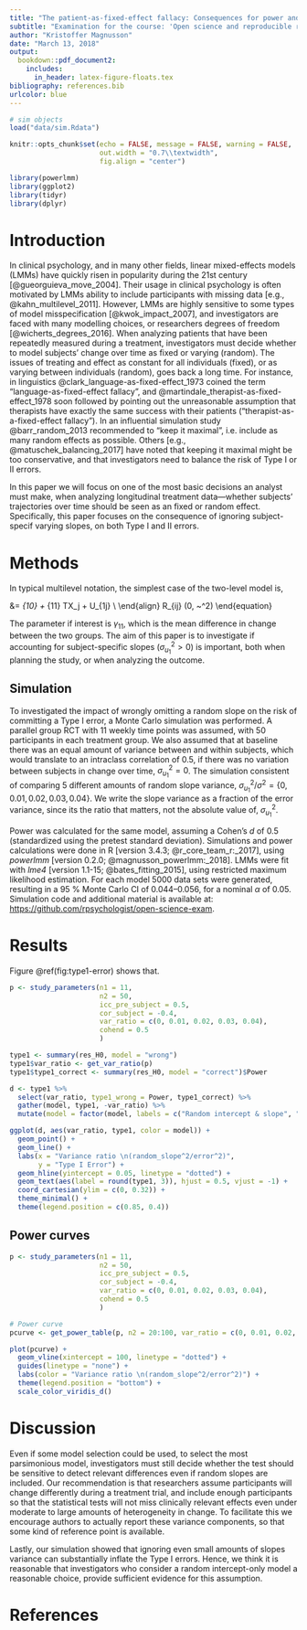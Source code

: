 ```yaml
---
title: "The patient-as-fixed-effect fallacy: Consequences for power and Type I errors"
subtitle: "Examination for the course: 'Open science and reproducible research'"
author: "Kristoffer Magnusson"
date: "March 13, 2018"
output: 
  bookdown::pdf_document2:
    includes:  
      in_header: latex-figure-floats.tex
bibliography: references.bib
urlcolor: blue
---
```


```r
# sim objects
load("data/sim.Rdata")

knitr::opts_chunk$set(echo = FALSE, message = FALSE, warning = FALSE,
                      out.width = "0.7\\textwidth",
                      fig.align = "center")

library(powerlmm)
library(ggplot2)
library(tidyr)
library(dplyr)
```

# Introduction
In clinical psychology, and in many other fields, linear mixed-effects models (LMMs) have quickly risen in popularity during the 21st century [@gueorguieva_move_2004]. Their usage in clinical psychology is often motivated by LMMs ability to include participants with missing data [e.g., @kahn_multilevel_2011]. However, LMMs are highly sensitive to some types of model misspecification [@kwok_impact_2007], and investigators are faced with many modelling choices, or researchers degrees of freedom [@wicherts_degrees_2016]. When analyzing patients that have been repeatedly measured during a treatment, investigators must decide whether to model subjects' change over time as fixed or varying (random). The issues of treating and effect as constant for all individuals (fixed), or as varying between individuals (random), goes back a long time. For instance, in linguistics @clark_language-as-fixed-effect_1973 coined the term "language-as-fixed-effect fallacy", and @martindale_therapist-as-fixed-effect_1978 soon followed by pointing out the unreasonable assumption that therapists have exactly the same success with their patients ("therapist-as-a-fixed-effect fallacy"). In an influential simulation study @barr_random_2013 recommended to "keep it maximal", i.e. include as many random effects as possible. Others [e.g., @matuschek_balancing_2017] have noted that keeping it maximal might be too conservative, and that investigators need to balance the risk of Type I or II errors.  

In this paper we will focus on one of the most basic decisions an analyst must make, when analyzing longitudinal treatment data---whether subjects' trajectories over time should be seen as an fixed or random effect. Specifically, this paper focuses on the consequence of ignoring subject-specif varying slopes, on both Type I and II errors.

# Methods

In typical multilevel notation, the simplest case of the two-level model is,

\begin{align}
\text{Level 1}& \notag\\
Y_{ij} &= \beta_{0j} + \beta_{1j}t_{ij} + R_{ij}\\
\text{Level 2}& \notag\\\
\beta_{0j} &= \gamma_{00} + \gamma_{01} TX_j + U_{0j} \\
\beta_{1j} &= \gamma_{10} + \gamma_{11} TX_j + U_{1j} \\
\end{align}
\begin{equation}
\text{with }
\begin{pmatrix}
U_{0j} \\
 U_{1j}
\end{pmatrix}
\sim\mathcal{N}
\left(
\begin{matrix}
0 &\\\
0
\end{matrix}
,
\begin{matrix}
 \sigma_{u_0}^2 & \sigma_{u_{01}}\\
 \sigma_{u_{01}} & \sigma_{u_1}^2
\end{matrix}
\right)
, \text{ and } R_{ij} \sim\mathcal{N}(0, ~\sigma^2)
\end{equation}


The parameter if interest is $\gamma_{11}$, which is the mean difference in change between the two groups. The aim of this paper is to investigate if accounting for subject-specific slopes ($\sigma_{u_1}^2 > 0$) is important, both when planning the study, or when analyzing the outcome. 


## Simulation
  To investigated the impact of wrongly omitting a random slope on the risk of committing a Type I error, a Monte Carlo simulation was performed. A parallel group RCT with 11 weekly time points was assumed, with 50 participants in each treatment group. We also assumed that at baseline there was an equal amount of variance between and within subjects, which would translate to an intraclass correlation of 0.5, if there was no variation between subjects in change over time,  $\sigma_{u_1}^2 = 0$. The simulation consistent of comparing 5 different amounts of random slope variance, $\sigma_{u_1}^2/\sigma^2 = \{0, 0.01, 0.02, 0.03, 0.04\}$. We write the slope variance as a fraction of the error variance, since its the ratio that matters, not the absolute value of, $\sigma_{u_1}^2$.\footnote{Here I use the famous proof: "proof is left as an exercise to the reader", or "It can easily be shown that..." ;)} 

Power was calculated for the same model, assuming a Cohen's *d* of 0.5 (standardized using the pretest standard deviation). Simulations and power calculations were done in R [version 3.4.3; @r_core_team_r:_2017], using *powerlmm* [version 0.2.0; @magnusson_powerlmm:_2018]. LMMs were fit with *lme4* [version 1.1-15; @bates_fitting_2015], using restricted maximum likelihood estimation. For each model 5000 data sets were generated, resulting in a 95 % Monte Carlo CI of 0.044--0.056, for a nominal $\alpha$ of 0.05. Simulation code and additional material is available at: [https://github.com/rpsychologist/open-science-exam](https://github.com/rpsychologist/open-science-exam).

# Results

Figure \@ref(fig:type1-error) shows that.
```r
p <- study_parameters(n1 = 11, 
                      n2 = 50,
                      icc_pre_subject = 0.5,
                      cor_subject = -0.4,
                      var_ratio = c(0, 0.01, 0.02, 0.03, 0.04),
                      cohend = 0.5
                      )

type1 <- summary(res_H0, model = "wrong")
type1$var_ratio <- get_var_ratio(p)
type1$type1_correct <- summary(res_H0, model = "correct")$Power

d <- type1 %>% 
  select(var_ratio, type1_wrong = Power, type1_correct) %>% 
  gather(model, type1, -var_ratio) %>% 
  mutate(model = factor(model, labels = c("Random intercept & slope", "Random intercept-only")))
```

```r
ggplot(d, aes(var_ratio, type1, color = model)) + 
  geom_point() + 
  geom_line() +
  labs(x = "Variance ratio \n(random_slope^2/error^2)",
       y = "Type I Error") +
  geom_hline(yintercept = 0.05, linetype = "dotted") +
  geom_text(aes(label = round(type1, 3)), hjust = 0.5, vjust = -1) + 
  coord_cartesian(ylim = c(0, 0.32)) +
  theme_minimal() +
  theme(legend.position = c(0.85, 0.4))
```



## Power curves
```r
p <- study_parameters(n1 = 11, 
                      n2 = 50,
                      icc_pre_subject = 0.5,
                      cor_subject = -0.4,
                      var_ratio = c(0, 0.01, 0.02, 0.03, 0.04),
                      cohend = 0.5
                      )

# Power curve
pcurve <- get_power_table(p, n2 = 20:100, var_ratio = c(0, 0.01, 0.02, 0.03, 0.04))
```

```r
plot(pcurve) + 
  geom_vline(xintercept = 100, linetype = "dotted") +
  guides(linetype = "none") +
  labs(color = "Variance ratio \n(random_slope^2/error^2)") +
  theme(legend.position = "bottom") +
  scale_color_viridis_d()
```



# Discussion
Even if some model selection could be used, to select the most parsimonious model, investigators must still decide whether the test should be sensitive to detect relevant differences even if random slopes are included. Our recommendation is that researchers assume participants will change differently during a treatment trial, and include enough participants so that the statistical tests will not miss clinically relevant effects even under moderate to large amounts of heterogeneity in change. To facilitate this we encourage authors to actually report these variance components, so that some kind of reference point is available.

Lastly, our simulation showed that ignoring even small amounts of slopes variance can substantially inflate the Type I errors. Hence, we think it is reasonable that investigators who consider a random intercept-only model a reasonable choice, provide sufficient evidence for this assumption.

# References